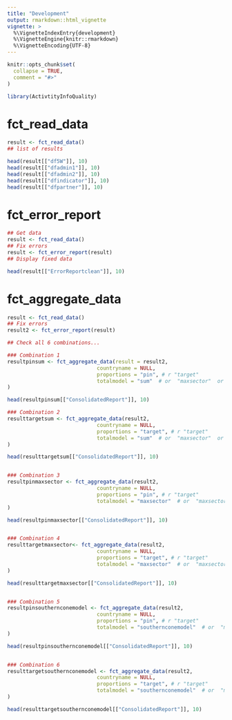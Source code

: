 ```yaml
---
title: "Development"
output: rmarkdown::html_vignette
vignette: >
  %\VignetteIndexEntry{development}
  %\VignetteEngine{knitr::rmarkdown}
  %\VignetteEncoding{UTF-8}
---
```


```r
knitr::opts_chunk$set(
  collapse = TRUE,
  comment = "#>"
)
```

```r
library(ActivtityInfoQuality)
```

<!-- WARNING - This vignette is generated by {fusen} from /dev/function_documentation.Rmd: do not edit by hand -->

# fct_read_data

    

  

```r
result <- fct_read_data()
## list of results

head(result[["df5W"]], 10)
head(result[["dfadmin1"]], 10)
head(result[["dfadmin2"]], 10)
head(result[["dfindicator"]], 10)
head(result[["dfpartner"]], 10)
```

  

  


# fct_error_report

    

  

```r
## Get data
result <- fct_read_data()
## Fix errors
result <- fct_error_report(result)
## Display fixed data 

head(result[["ErrorReportclean"]], 10)

```

  

# fct_aggregate_data

    

  

```r

result <- fct_read_data()
## Fix errors
result2 <- fct_error_report(result)

## Check all 6 combinations...

### Combination 1
resultpinsum <- fct_aggregate_data(result = result2,
                             countryname = NULL, 
                             proportions = "pin", # r "target"  
                             totalmodel = "sum"  # or  "maxsector"  or "southernconemodel" 
)

head(resultpinsum[["ConsolidatedReport"]], 10)

### Combination 2
resulttargetsum <- fct_aggregate_data(result2,
                             countryname = NULL, 
                             proportions = "target", # r "target"  
                             totalmodel = "sum"  # or  "maxsector"  or "southernconemodel" 
)

head(resulttargetsum[["ConsolidatedReport"]], 10)


### Combination 3
resultpinmaxsector <- fct_aggregate_data(result2,
                             countryname = NULL, 
                             proportions = "pin", # r "target"  
                             totalmodel = "maxsector"  # or  "maxsector"  or "southernconemodel" 
)

head(resultpinmaxsector[["ConsolidatedReport"]], 10)


### Combination 4
resulttargetmaxsector<- fct_aggregate_data(result2,
                             countryname = NULL, 
                             proportions = "target", # r "target"  
                             totalmodel = "maxsector"  # or  "maxsector"  or "southernconemodel" 
)

head(resulttargetmaxsector[["ConsolidatedReport"]], 10)


### Combination 5
resultpinsouthernconemodel <- fct_aggregate_data(result2,
                             countryname = NULL, 
                             proportions = "pin", # r "target"  
                             totalmodel = "southernconemodel"  # or  "maxsector"  or "southernconemodel" 
)

head(resultpinsouthernconemodel[["ConsolidatedReport"]], 10)


### Combination 6
resulttargetsouthernconemodel <- fct_aggregate_data(result2,
                             countryname = NULL, 
                             proportions = "target", # r "target"  
                             totalmodel = "southernconemodel"  # or  "maxsector"  or "southernconemodel" 
)

head(resulttargetsouthernconemodel[["ConsolidatedReport"]], 10)




```

  

  
  




